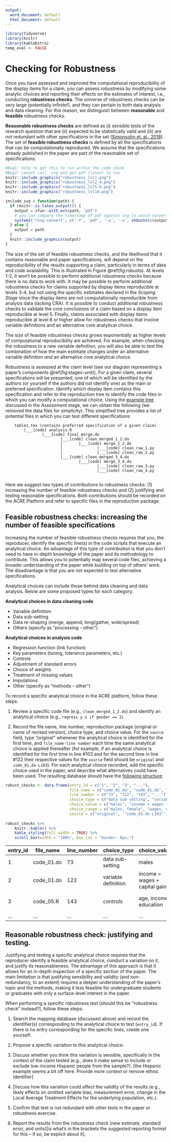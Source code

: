 ```yaml
---
output:
  word_document: default
  html_document: default
---
```

```r
library(tidyverse)
library(knitr)
library(kableExtra)
temp_eval <- FALSE
```

# Checking for Robustness {#robust}

Once you have assessed and improved the computational reproducibility of the display items for a claim, you can assess robustness by modifying some analytic choices and reporting their effects on the estimates of interest, i.e., conducting **robustness checks**. The universe of robustness checks can be very large (potentially infinite!), and they can pertain to both data analysis and data cleaning. For this reason, we distinguish between **reasonable** and **feasible** robustness checks. 

**Reasonable robustness checks** are defined as (i) sensible tests of the research question that are (ii) expected to be statistically valid and (iii) are not redundant with other specifications in the set ([Simonsohn et. al., 2018](https://urisohn.com/sohn_files/wp/wordpress/wp-content/uploads/Paper-Specification-curve-2018-11-02.pdf)). The set of **feasible robustness checks** is defined by all the specifications that can be computationally reproduced. We assume that the specifications already published in the paper are part of the reasonable set of specifications.



```r
#Bug1: help to get this to run within the code chunk
#Bug2: cannot call .svg and get pdf (latex) to run
knitr::include_graphics("robustness_lvl1.png")
knitr::include_graphics("robustness_lvl2_4.png")
knitr::include_graphics("robustness_lvl5-9.png")
knitr::include_graphics("robustness_lvl10.png")
```


```r
include_svg = function(path) {
  if (knitr::is_latex_output()) {
    output = xfun::with_ext(path, 'pdf')
    # you can compare the timestamp of pdf against svg to avoid conversion if necessary
    system2('rsvg-convert', c('-f', 'pdf', '-a', '-o', shQuote(c(output, path))))
  } else {
    output = path
  }
  knitr::include_graphics(output)
}
```

The size of the set of feasible robustness checks, and the likelihood that it contains reasonable and paper specifications, will depend on the reproducibility of the results supporting a claim, particularly in terms of data and code availability. This is illustrated in Figure \@ref(fig:robusts). At levels 1-2, it won't be possible to perform additional robustness checks because there is no data to work with. It may be possible to perform additional robustness checks for claims supported by display items reproducible at levels 3-4, but not using the specific estimates declared in the *Scoping Stage* since the display items are not computationally reproducible from analysis data (lacking CRA). It is possible to conduct additional robustness checks to validate the core conclusions of a claim based on a display item reproducible at level 5. Finally, claims associated with display items reproducible at level 6 or higher allow for robustness checks that involve variable definitions and an alternative core analytical choice.

The size of feasible robustness checks grows exponentially as higher levels of computational reproducibility are achieved. For example, when checking the robustness to a new variable definition, you will also be able to test the combination of how the main estimate changes under an alternative variable definition *and* an alternative core analytical choice.

Robustness is assessed at the claim level (see our diagram representing a paper's components \@ref(fig:stages-unit)). For a given claim, several specifications will be presented, one of which will be identified by the authors (or yourself if the authors did not identify one) as the main or preferred specification. Identify which display item contains this specification and refer to the reproduction tree to identify the code files in which you can modify a computational choice. Using the [example tree](#complete-tree) discussed in the *Assessment* stage, we can obtain the following (we removed the data files for simplicity). This simplified tree provides a list of potential files in which you can test different specifications: 

        table1.tex (contains preferred specification of a given claim)
            |___[code] analysis.R
                    |___[code] final_merge.do
                            |___[code] clean_merged_1_2.do
                            |       |___[code] merge_1_2.do
                            |               |___[code] clean_raw_1.py
                            |               |___[code] clean_raw_2.py
                            |___[code] clean_merged_3_4.do
                                    |___[code] merge_3_4.do
                                            |___[code] clean_raw_3.py
                                            |___[code] clean_raw_4.py
                                            
Here we suggest two types of contributions to robustness checks: (1) increasing the number of feasible robustness checks and (2) justifying and testing reasonable specifications. Both contributions should be recorded on the ACRE Platform and refer to specific files in the reproduction package.

## Feasible robustness checks: increasing the number of feasible specifications

Increasing the number of feasible robustness checks requires that you, the reproducer, identify the specific line(s) in the code scripts that execute an analytical choice. An advantage of this type of contribution is that you don't need to have in-depth knowledge of the paper and its methodology to contribute. This allows you to potentially map several code files, achieving a broader understanding of the paper while building on top of others' work. The disadvantage is that you are not expected to test alternative specifications. 

Analytical choices can include those behind data cleaning and data analysis. Below are some proposed types for each category.

**Analytical choices in data cleaning code**

  - Variable definition
  - Data sub-setting
  - Data re-shaping (merge, append, long/gather, wide/spread)
  - Others (specify as "processing - other")
  
**Analytical choices in analysis code** 

   - Regression function (link function)
   - Key parameters (tuning, tolerance parameters, etc.)
   - Controls
   - Adjustment of standard errors
   - Choice of weights
   - Treatment of missing values
   - Imputations
   - Other (specify as "methods - other")

To record a specific analytical choice in the ACRE platform, follow these steps:  

1.  Review a specific code file (e.g., `clean_merged_1_2.do`) and identify an analytical choice (e.g., `regress y x if gender == 1`). 

2.  Record the file name, line number, reproduction package (original or name of revised version), choice type, and choice value. For the `source` field, type *“original”* whenever the analytical choice is identified for the first time, and `file_name-line number` each time the same analytical choice is applied thereafter (for example, if an analytical choice is identified for the first time in line #103 and for the second time in line #122 their respective values for the `source` field should be `original` and `code_01.do-L103`). For each analytical choice recorded, add the specific choice used in the paper, and describe what alternatives could have been used. The resulting database should have the [following structure](https://docs.google.com/spreadsheets/d/1nZuJSHswbZgaaIfBcyIUGPwG-WIP8zE1Oambud-WoDc/edit?usp=sharing):

```r
robust_checks <- data.frame(entry_id = c("1", "2", "3", "..."),
                            file_name = c("code_01.do", "code_01.do", "code_05.R", "..."),
                            line_number = c("73", "122", "143", "..."),
                            choice_type = c("data sub-setting", "variable definition", "controls", "..."),
                            choice_value = c("males", "income = wages + capital gains", "age, income, education", "..."),
                            choice_range = c("males, female", "wages, capital gains, gifts", "age, income, education, region", "..."),
                            source = c("original", '"code_01.do-L103"', "original", "..."))
                         
robust_checks %>%
    knitr::kable() %>%
    kable_styling(full_width = TRUE) %>%
    scroll_box(width = "100%", box_css = "border: 0px;")
```

|entry_id| file_name  | line_number | choice_type         | choice_value                   | choice_range                  | Source              |
|--------|------------|-------------|---------------------|--------------------------------|-------------------------------|---------------------|
|   1    | code_01.do | 73          | data sub-setting    | males                          | males, female,                | original            |
|   2    | code_01.do | 122         | variable definition | income = wages + capital gains | wages, capital gains, gifts   | "code_01.do-L103"   |
|   3    | code_05.R  | 143         | controls            | age, income, education         | age, income, education, region| original            |
| ...    | ...        | ...         | ...                 | ...                            | ...                           | ...                 |



## Reasonable robustness check: justifying and testing.

Justifying and testing a specific analytical choice requires that the reproducer identify a feasible analytical choice, conduct a variation on it, and justify its reasonableness. The advantage of this approach is that it allows for an in-depth inspection of a specific section of the paper. The main limitation is that justifying sensibility and validity (and non-redundancy, to an extent) requires a deeper understanding of the paper's topic and the methods, making it less feasible for undergraduate students or graduates with only a surface-level interest in the paper. 


When performing a specific robustness test [should this be "robustness check" instead?], follow these steps: 

1. Search the mapping database (discussed above) and record the identifier(s) corresponding to the analytical choice to test (`entry_id`). If there is no entry corresponding for the specific lines, create one yourself. 

2. Propose a specific variation to this analytical choice. 

3. Discuss whether you think this variation is sensible, specifically in the context of the claim tested (e.g., does it make sense to include or exclude low-income Hispanic people from the sample?). [the Hispanic example seems a bit off here. Provide more context or remove ethnic identifier]

4. Discuss how this variation could affect the validity of the results (e.g., likely effects on omitted variable bias, measurement error, change in the Local Average Treatment Effects for the underlying population, etc.). 

5. Confirm that test is not redundant with other tests in the paper or robustness exercise. 

6. Report the results from the robustness check (new estimate, standard error, and units)[is what's in the brackets the suggested reporting format for this -- if so, be explicit about it].


<!--
## Test the robustness of results  

Test the robustness of results to alternative (sensible) specifications

  - Specification curves: DESCRIBE. 
  - Jackknife the preferred estimate: DESCRIBE.  
  - Use ML to select among coriates: DESCRIBE.    
-->
 





